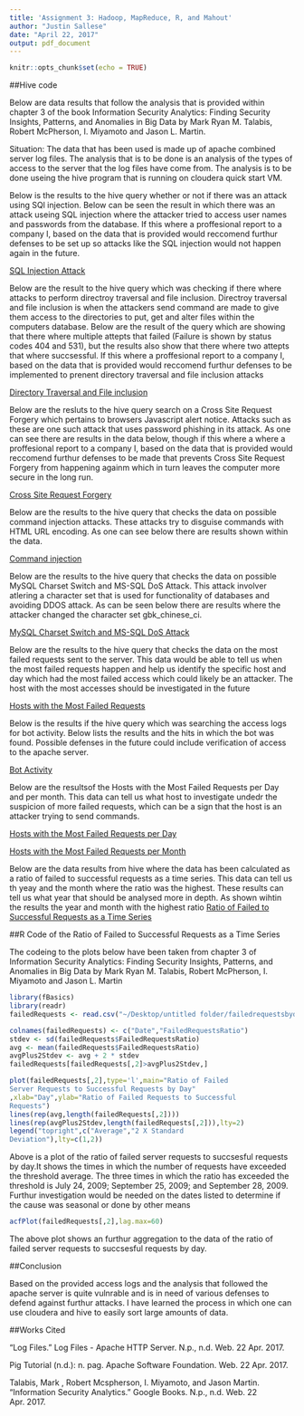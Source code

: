 ```yaml
---
title: 'Assignment 3: Hadoop, MapReduce, R, and Mahout'
author: "Justin Sallese"
date: "April 22, 2017"
output: pdf_document
---
```


```r
knitr::opts_chunk$set(echo = TRUE)
```


##Hive code

  Below are data results that follow the analysis that is provided within chapter 3 of the book Information
Security Analytics: Finding Security Insights, Patterns, and Anomalies in Big Data by  Mark Ryan M. Talabis,
Robert McPherson, I. Miyamoto and Jason L. Martin.

  Situation: The data that has been used is made up of apache combined server log files. The analysis that is to be
done is an analysis of the types of access to the server that the log files have come from. The analysis is to be
done useing the hive program that is running on cloudera quick start VM.


  Below is the results to the hive query whether or not if there was an attack using SQl injection. Below can be 
seen the result in which there was an attack useing SQL injection where the attacker tried to access user names 
and passwords from the database. If this where a proffesional report to a company I, based on the data that is
provided would reccomend furthur defenses to be set up so attacks like the SQL injection would not happen again 
in the future.

[SQL Injection Attack](https://github.com/jsallese/Assignment3/blob/master/cloudera-quickstart-vm-5.10.0-0-vmware-2017-04-21-23-12-56.png)


  Below are the result to the hive query which was checking if there 
where attacks to perform directroy traversal and file inclusion. 
Directroy traversal and file inclusion is when the attackers send 
command are made to give them access to the directories to put, get 
and alter files within the computers database. Below are the result 
of the query which are showing that there where multiple attepts 
that failed (Failure is shown by status codes 404 and 531), but the 
results also show that there where two attepts that where 
succsessful. If this where a proffesional report to a company I, 
based on the data that is provided would reccomend furthur defenses 
to be implemented to prenent directory traversal and file inclusion 
attacks

[Directory Traversal and File inclusion](https://github.com/jsallese/Assignment3/blob/master/cloudera-quickstart-vm-5.10.0-0-vmware-2017-04-21-23-16-13.png)

  Below are the resluts to the hive query search on a Cross Site Request Forgery which pertains
to browsers Javascript alert notice. Attacks such as these are one such attack that uses password phishing
in its attack. As one can see there are results in the data below, though  if this where a where 
a proffesional report to a company I, based on the data that is provided would reccomend furthur defenses
to be made that prevents  Cross Site Request Forgery from happening againm which in turn leaves 
the computer more secure in the long run.

[Cross Site Request Forgery](https://github.com/jsallese/Assignment3/blob/master/cloudera-quickstart-vm-5.10.0-0-vmware-2017-04-21-23-23-37.png)

  Below are the results to the hive query that checks the data on possible command injection 
attacks. These attacks try to disguise commands with HTML URL encoding. As one can see below 
there are results shown within the data.

[Command injection](https://github.com/jsallese/Assignment3/blob/master/cloudera-quickstart-vm-5.10.0-0-vmware-2017-04-21-23-28-39.png)

  Below are the results to the hive query that checks the data on possible MySQL Charset Switch
and MS-SQL DoS Attack. This attack involver atlering a character set that is used for 
functionality of databases and avoiding DDOS attack. As can be seen below there are results 
where the attacker changed the character set gbk_chinese_ci. 

[MySQL Charset Switch and MS-SQL DoS Attack](https://github.com/jsallese/Assignment3/blob/master/cloudera-quickstart-vm-5.10.0-0-vmware-2017-04-21-23-30-20.png)

  Below are the results to the hive query that checks the data on the most failed requests sent
to the server. This data would be able to tell us when the most failed requests happen and 
help us identify the specific host and day which had the most failed access which could 
likely be an attacker. The host with the most accesses should be investigated in the future

[Hosts with the Most Failed Requests](https://github.com/jsallese/Assignment3/blob/master/cloudera-quickstart-vm-5.10.0-0-vmware-2017-04-21-23-47-26.png)

  Below is the results if the hive query which was searching the access logs for bot activity.
Below lists the results and the hits in which the bot was found. Possible defenses in the
future could include verification of access to the apache server. 

[Bot Activity](https://github.com/jsallese/Assignment3/blob/master/cloudera-quickstart-vm-5.10.0-0-vmware-2017-04-21-23-53-41.png)

  Below are the resultsof the Hosts with the Most Failed Requests per Day and per month. This
data can tell us what host to investigate undedr the suspicion of more failed requests, which
can be a sign that the host is an attacker trying to send commands.

[Hosts with the Most Failed Requests per Day ](https://github.com/jsallese/Assignment3/blob/master/cloudera-quickstart-vm-5.10.0-0-vmware-2017-04-22-00-00-34.png)

[Hosts with the Most Failed Requests per Month](https://github.com/jsallese/Assignment3/blob/master/cloudera-quickstart-vm-5.10.0-0-vmware-2017-04-22-00-02-53.png)

  Below are the data results from hive where the data has been calculated as a ratio of failed 
to successful requests as a time series. This data can tell us th yeay and the month where 
the ratio was the highest. These results can tell us what year that should be analysed more 
in depth. As shown wihtin the results the year and month with the highest ratio
[Ratio of Failed to Successful Requests as a Time Series](https://github.com/jsallese/Assignment3/blob/master/cloudera-quickstart-vm-5.10.0-0-vmware-2017-04-22-18-37-45.png)


##R Code of the Ratio of Failed to Successful Requests as a Time Series

  The codeing to the plots below have been taken from
chapter 3 of Information Security Analytics: Finding
Security Insights, Patterns, and Anomalies in Big Data
by  Mark Ryan M. Talabis, Robert McPherson, I. Miyamoto
and Jason L. Martin

```r
library(fBasics)
library(readr)
failedRequests <- read.csv("~/Desktop/untitled folder/failedrequestsbyday.csv")

colnames(failedRequests) <- c("Date","FailedRequestsRatio")
stdev <- sd(failedRequests$FailedRequestsRatio) 
avg <- mean(failedRequests$FailedRequestsRatio) 
avgPlus2Stdev <- avg + 2 * stdev 
failedRequests[failedRequests[,2]>avgPlus2Stdev,]

plot(failedRequests[,2],type='l',main="Ratio of Failed 
Server Requests to Successful Requests by Day" 
,xlab="Day",ylab="Ratio of Failed Requests to Successful 
Requests")
lines(rep(avg,length(failedRequests[,2])))
lines(rep(avgPlus2Stdev,length(failedRequests[,2])),lty=2)
legend("topright",c("Average","2 X Standard 
Deviation"),lty=c(1,2))
```

  Above is a plot of the ratio of failed server requests to
succsesful requests by day.It shows the times in which the
number of requests have exceeded the threshold average.
The three times in which the ratio has exceeded the
threshold is July 24, 2009; September 25, 2009; and
September 28, 2009. Furthur investigation would be needed
on the dates listed to determine if the cause was seasonal or done by other means

```r
acfPlot(failedRequests[,2],lag.max=60)

```

  The above plot shows an furthur aggregation to the data of
the ratio of failed server requests to succsesful requests
by day.

##Conclusion

Based on the provided access logs and the analysis that followed the apache server is quite 
vulnrable and is in need of various defenses to defend against furthur attacks. I have learned 
the process in which one can use cloudera and hive to easily sort large amounts of data.


##Works Cited

"Log Files." Log Files - Apache HTTP Server. N.p., n.d. Web. 22 Apr. 2017.

Pig Tutorial (n.d.): n. pag. Apache Software Foundation. Web. 22 Apr. 2017.

Talabis, Mark , Robert Mcspherson, I. Miyamoto, and Jason Martin. "Information Security Analytics." 
Google Books. N.p., n.d. Web. 22 Apr. 2017.


